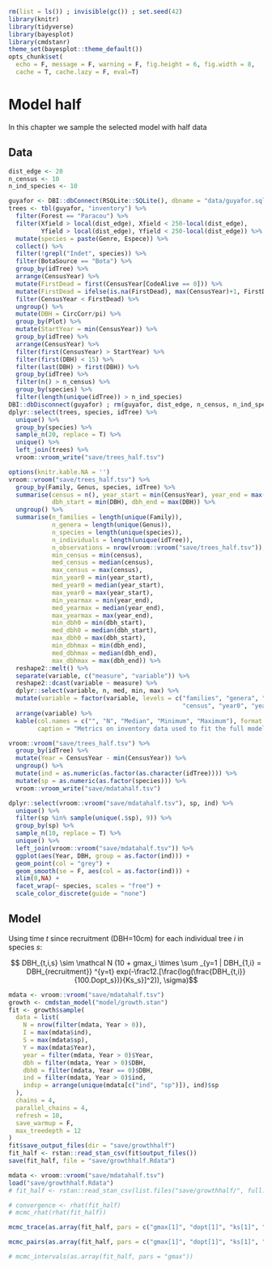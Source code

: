 ```r
rm(list = ls()) ; invisible(gc()) ; set.seed(42)
library(knitr)
library(tidyverse)
library(bayesplot)
library(cmdstanr)
theme_set(bayesplot::theme_default())
opts_chunk$set(
  echo = F, message = F, warning = F, fig.height = 6, fig.width = 8,
  cache = T, cache.lazy = F, eval=T)
```

# Model half

In this chapter we sample the selected model with half data

## Data

```r
dist_edge <- 20
n_census <- 10
n_ind_species <- 10
```

```r
guyafor <- DBI::dbConnect(RSQLite::SQLite(), dbname = "data/guyafor.sql")
trees <- tbl(guyafor, "inventory") %>% 
  filter(Forest == "Paracou") %>% 
  filter(Xfield > local(dist_edge), Xfield < 250-local(dist_edge), 
         Yfield > local(dist_edge), Yfield < 250-local(dist_edge)) %>% 
  mutate(species = paste(Genre, Espece)) %>% 
  collect() %>% 
  filter(!grepl("Indet", species)) %>% 
  filter(BotaSource == "Bota") %>% 
  group_by(idTree) %>% 
  arrange(CensusYear) %>% 
  mutate(FirstDead = first(CensusYear[CodeAlive == 0])) %>% 
  mutate(FirstDead = ifelse(is.na(FirstDead), max(CensusYear)+1, FirstDead)) %>% 
  filter(CensusYear < FirstDead) %>% 
  ungroup() %>% 
  mutate(DBH = CircCorr/pi) %>% 
  group_by(Plot) %>% 
  mutate(StartYear = min(CensusYear)) %>% 
  group_by(idTree) %>% 
  arrange(CensusYear) %>% 
  filter(first(CensusYear) > StartYear) %>% 
  filter(first(DBH) < 15) %>% 
  filter(last(DBH) > first(DBH)) %>% 
  group_by(idTree) %>% 
  filter(n() > n_census) %>% 
  group_by(species) %>% 
  filter(length(unique(idTree)) > n_ind_species)
DBI::dbDisconnect(guyafor) ; rm(guyafor, dist_edge, n_census, n_ind_species)
dplyr::select(trees, species, idTree) %>% 
  unique() %>% 
  group_by(species) %>% 
  sample_n(20, replace = T) %>% 
  unique() %>% 
  left_join(trees) %>% 
  vroom::vroom_write("save/trees_half.tsv")
```

```r
options(knitr.kable.NA = '')
vroom::vroom("save/trees_half.tsv") %>% 
  group_by(Family, Genus, species, idTree) %>% 
  summarise(census = n(), year_start = min(CensusYear), year_end = max(CensusYear),
            dbh_start = min(DBH), dbh_end = max(DBH)) %>% 
  ungroup() %>% 
  summarise(n_families = length(unique(Family)),
            n_genera = length(unique(Genus)),
            n_species = length(unique(species)),
            n_individuals = length(unique(idTree)),
            n_observations = nrow(vroom::vroom("save/trees_half.tsv")),
            min_census = min(census),
            med_census = median(census),
            max_census = max(census),
            min_year0 = min(year_start),
            med_year0 = median(year_start),
            max_year0 = max(year_start),
            min_yearmax = min(year_end),
            med_yearmax = median(year_end),
            max_yearmax = max(year_end),
            min_dbh0 = min(dbh_start),
            med_dbh0 = median(dbh_start),
            max_dbh0 = max(dbh_start),
            min_dbhmax = min(dbh_end),
            med_dbhmax = median(dbh_end),
            max_dbhmax = max(dbh_end)) %>% 
  reshape2::melt() %>% 
  separate(variable, c("measure", "variable")) %>% 
  reshape2::dcast(variable ~ measure) %>% 
  dplyr::select(variable, n, med, min, max) %>% 
  mutate(variable = factor(variable, levels = c("families", "genera", "species", "individuals", "observations",
                                                "census", "year0", "yearmax", "dbh0", "dbhmax"))) %>% 
  arrange(variable) %>% 
  kable(col.names = c("", "N", "Median", "Minimum", "Maximum"), format.args = list(big.mark = " "), digits = 0,
        caption = "Metrics on inventory data used to fit the full model including sample size (N), memdian, minimum and maximum values for families, genera, species, individuals, observations, cenusus, recruitment year (year0), last censused year (yearmax), recruitment diameter (dbh0) and last censused diameter (dbhmax).") 
```


```r
vroom::vroom("save/trees_half.tsv") %>% 
  group_by(idTree) %>% 
  mutate(Year = CensusYear - min(CensusYear)) %>%
  ungroup() %>% 
  mutate(ind = as.numeric(as.factor(as.character(idTree)))) %>% 
  mutate(sp = as.numeric(as.factor(species))) %>% 
  vroom::vroom_write("save/mdatahalf.tsv")
```

```r
dplyr::select(vroom::vroom("save/mdatahalf.tsv"), sp, ind) %>% 
  unique() %>% 
  filter(sp %in% sample(unique(.$sp), 9)) %>% 
  group_by(sp) %>% 
  sample_n(10, replace = T) %>%
  unique() %>% 
  left_join(vroom::vroom("save/mdatahalf.tsv")) %>% 
  ggplot(aes(Year, DBH, group = as.factor(ind))) +
  geom_point(col = "grey") +
  geom_smooth(se = F, aes(col = as.factor(ind))) +
  xlim(0,NA) +
  facet_wrap(~ species, scales = "free") +
  scale_color_discrete(guide = "none") 
```

## Model

Using time $t$ since recruitment (DBH=10cm) for each individual tree $i$ in species $s$:

$$  DBH_{t,i,s} \sim \mathcal N  (10 + gmax_i \times \sum _{y=1 | DBH_{1,i} = DBH_{recruitment}} ^{y=t} exp(-\frac12.[\frac{log(\frac{DBH_{t,i}}{100.Dopt_s})}{Ks_s}]^2)), \sigma)$$

```r
mdata <- vroom::vroom("save/mdatahalf.tsv")
growth <- cmdstan_model("model/growth.stan")
fit <- growth$sample(
  data = list(
    N = nrow(filter(mdata, Year > 0)),
    I = max(mdata$ind),
    S = max(mdata$sp),
    Y = max(mdata$Year),
    year = filter(mdata, Year > 0)$Year,
    dbh = filter(mdata, Year > 0)$DBH,
    dbh0 = filter(mdata, Year == 0)$DBH,
    ind = filter(mdata, Year > 0)$ind,
    indsp = arrange(unique(mdata[c("ind", "sp")]), ind)$sp
  ),
  chains = 4, 
  parallel_chains = 4,
  refresh = 10,
  save_warmup = F,
  max_treedepth = 12
)
fit$save_output_files(dir = "save/growthhalf")
fit_half <- rstan::read_stan_csv(fit$output_files())
save(fit_half, file = "save/growthhalf.Rdata") 
```

```r
mdata <- vroom::vroom("save/mdatahalf.tsv")
load("save/growthhalf.Rdata")  
# fit_half <- rstan::read_stan_csv(list.files("save/growthhalf/", full.names = T))
```

```r
# convergence <- rhat(fit_half)
# mcmc_rhat(rhat(fit_half))
```

```r
mcmc_trace(as.array(fit_half, pars = c("gmax[1]", "dopt[1]", "ks[1]", "sigma", "sigmaD", "sigmaK")))
```

```r
mcmc_pairs(as.array(fit_half, pars = c("gmax[1]", "dopt[1]", "ks[1]", "sigma", "sigmaD", "sigmaK"))) 
```

```r
# mcmc_intervals(as.array(fit_half, pars = "gmax"))
```
